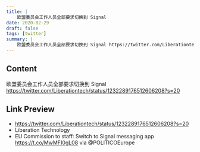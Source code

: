 ```yaml
---
title: |
    欧盟委员会工作人员全部要求切换到 Signal
date: 2020-02-29
draft: false
tags: [twitter]
summary: |
    欧盟委员会工作人员全部要求切换到 Signal https://twitter.com/Liberationtech/status/1232289176512606208?s=20
---
```


## Content

欧盟委员会工作人员全部要求切换到 Signal https://twitter.com/Liberationtech/status/1232289176512606208?s=20

## Link Preview

- https://twitter.com/Liberationtech/status/1232289176512606208?s=20
- Liberation Technology
- EU Commission to staff: Switch to Signal messaging app https://t.co/MwMFI0gL08 via @POLITICOEurope
